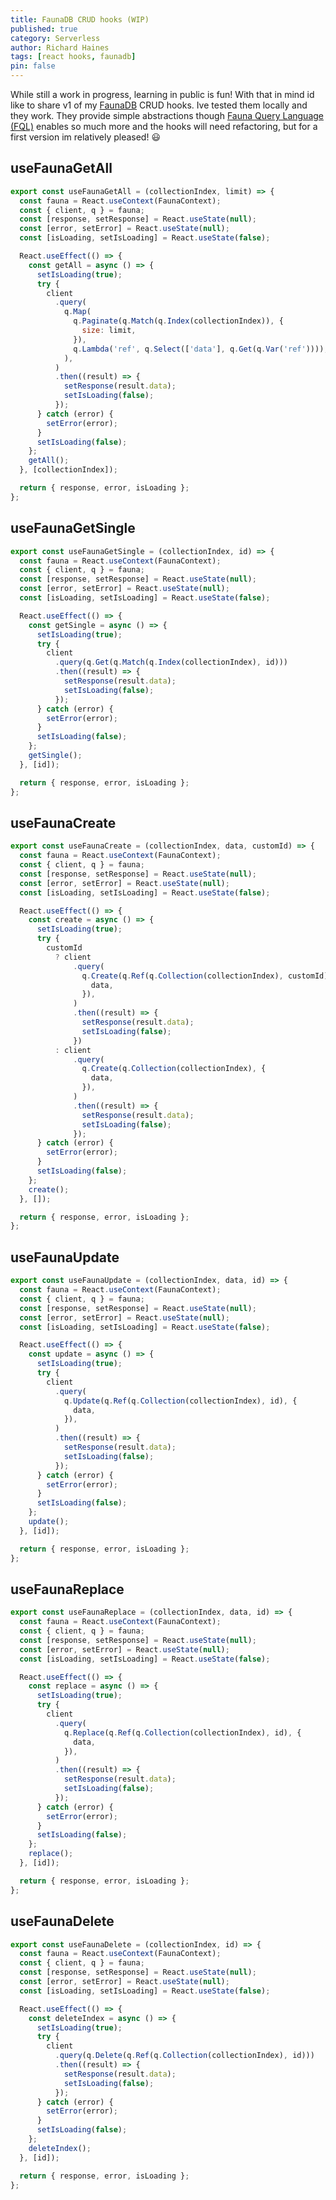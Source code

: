 ```yaml
---
title: FaunaDB CRUD hooks (WIP)
published: true
category: Serverless
author: Richard Haines
tags: [react hooks, faunadb]
pin: false
---
```


While still a work in progress, learning in public is fun! With that in mind id
like to share v1 of my [FaunaDB](https://fauna.com/) CRUD hooks. Ive tested them
locally and they work. They provide simple abstractions though
[Fauna Query Language (FQL)](https://docs.fauna.com/fauna/current/api/fql/)
enables so much more and the hooks will need refactoring, but for a first
version im relatively pleased! 😃

## useFaunaGetAll

```js
export const useFaunaGetAll = (collectionIndex, limit) => {
  const fauna = React.useContext(FaunaContext);
  const { client, q } = fauna;
  const [response, setResponse] = React.useState(null);
  const [error, setError] = React.useState(null);
  const [isLoading, setIsLoading] = React.useState(false);

  React.useEffect(() => {
    const getAll = async () => {
      setIsLoading(true);
      try {
        client
          .query(
            q.Map(
              q.Paginate(q.Match(q.Index(collectionIndex)), {
                size: limit,
              }),
              q.Lambda('ref', q.Select(['data'], q.Get(q.Var('ref')))),
            ),
          )
          .then((result) => {
            setResponse(result.data);
            setIsLoading(false);
          });
      } catch (error) {
        setError(error);
      }
      setIsLoading(false);
    };
    getAll();
  }, [collectionIndex]);

  return { response, error, isLoading };
};
```

## useFaunaGetSingle

```js
export const useFaunaGetSingle = (collectionIndex, id) => {
  const fauna = React.useContext(FaunaContext);
  const { client, q } = fauna;
  const [response, setResponse] = React.useState(null);
  const [error, setError] = React.useState(null);
  const [isLoading, setIsLoading] = React.useState(false);

  React.useEffect(() => {
    const getSingle = async () => {
      setIsLoading(true);
      try {
        client
          .query(q.Get(q.Match(q.Index(collectionIndex), id)))
          .then((result) => {
            setResponse(result.data);
            setIsLoading(false);
          });
      } catch (error) {
        setError(error);
      }
      setIsLoading(false);
    };
    getSingle();
  }, [id]);

  return { response, error, isLoading };
};
```

## useFaunaCreate

```jsx
export const useFaunaCreate = (collectionIndex, data, customId) => {
  const fauna = React.useContext(FaunaContext);
  const { client, q } = fauna;
  const [response, setResponse] = React.useState(null);
  const [error, setError] = React.useState(null);
  const [isLoading, setIsLoading] = React.useState(false);

  React.useEffect(() => {
    const create = async () => {
      setIsLoading(true);
      try {
        customId
          ? client
              .query(
                q.Create(q.Ref(q.Collection(collectionIndex), customId), {
                  data,
                }),
              )
              .then((result) => {
                setResponse(result.data);
                setIsLoading(false);
              })
          : client
              .query(
                q.Create(q.Collection(collectionIndex), {
                  data,
                }),
              )
              .then((result) => {
                setResponse(result.data);
                setIsLoading(false);
              });
      } catch (error) {
        setError(error);
      }
      setIsLoading(false);
    };
    create();
  }, []);

  return { response, error, isLoading };
};
```

## useFaunaUpdate

```jsx
export const useFaunaUpdate = (collectionIndex, data, id) => {
  const fauna = React.useContext(FaunaContext);
  const { client, q } = fauna;
  const [response, setResponse] = React.useState(null);
  const [error, setError] = React.useState(null);
  const [isLoading, setIsLoading] = React.useState(false);

  React.useEffect(() => {
    const update = async () => {
      setIsLoading(true);
      try {
        client
          .query(
            q.Update(q.Ref(q.Collection(collectionIndex), id), {
              data,
            }),
          )
          .then((result) => {
            setResponse(result.data);
            setIsLoading(false);
          });
      } catch (error) {
        setError(error);
      }
      setIsLoading(false);
    };
    update();
  }, [id]);

  return { response, error, isLoading };
};
```

## useFaunaReplace

```jsx
export const useFaunaReplace = (collectionIndex, data, id) => {
  const fauna = React.useContext(FaunaContext);
  const { client, q } = fauna;
  const [response, setResponse] = React.useState(null);
  const [error, setError] = React.useState(null);
  const [isLoading, setIsLoading] = React.useState(false);

  React.useEffect(() => {
    const replace = async () => {
      setIsLoading(true);
      try {
        client
          .query(
            q.Replace(q.Ref(q.Collection(collectionIndex), id), {
              data,
            }),
          )
          .then((result) => {
            setResponse(result.data);
            setIsLoading(false);
          });
      } catch (error) {
        setError(error);
      }
      setIsLoading(false);
    };
    replace();
  }, [id]);

  return { response, error, isLoading };
};
```

## useFaunaDelete

```jsx
export const useFaunaDelete = (collectionIndex, id) => {
  const fauna = React.useContext(FaunaContext);
  const { client, q } = fauna;
  const [response, setResponse] = React.useState(null);
  const [error, setError] = React.useState(null);
  const [isLoading, setIsLoading] = React.useState(false);

  React.useEffect(() => {
    const deleteIndex = async () => {
      setIsLoading(true);
      try {
        client
          .query(q.Delete(q.Ref(q.Collection(collectionIndex), id)))
          .then((result) => {
            setResponse(result.data);
            setIsLoading(false);
          });
      } catch (error) {
        setError(error);
      }
      setIsLoading(false);
    };
    deleteIndex();
  }, [id]);

  return { response, error, isLoading };
};
```
